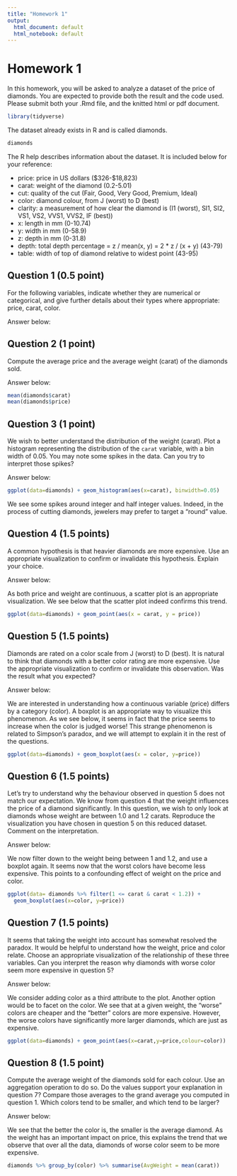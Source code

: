 ```yaml
---
title: "Homework 1"
output:
  html_document: default
  html_notebook: default
---
```


# Homework 1

In this homework, you will be asked to analyze a dataset of the price of
diamonds. You are expected to provide both the result and the code used.
Please submit both your .Rmd file, and the knitted html or pdf document.

```r
library(tidyverse)
```

The dataset already exists in R and is called diamonds.
```r
diamonds
```
The R help describes information about the dataset. It is included below for your
reference:

- price: price in US dollars (\$326-\$18,823)
- carat: weight of the diamond (0.2-5.01)
- cut: quality of the cut (Fair, Good, Very Good, Premium, Ideal)
- color: diamond colour, from J (worst) to D (best)
- clarity: a measurement of how clear the diamond is (I1 (worst), SI1, SI2, VS1, VS2, VVS1, VVS2, IF (best))
- x: length in mm (0-10.74)
- y: width in mm (0-58.9)
- z: depth in mm (0-31.8)
- depth: total depth percentage = z / mean(x, y) = 2 * z / (x + y) (43-79)
- table: width of top of diamond relative to widest point (43-95)

## Question 1 (0.5 point)

For the following variables, indicate whether they are numerical or categorical,
and give further details about their types where appropriate: price, carat, color.

Answer below:


## Question 2 (1 point)

Compute the average price and the average weight (carat) of the diamonds sold.

Answer below:

```r
mean(diamonds$carat)
mean(diamonds$price)
```


## Question 3 (1 point)

We wish to better understand the distribution of the weight (carat). Plot a histogram
representing the distribution of the `carat` variable, with a bin width of 0.05.
You may note some spikes in the data. Can you try to interpret those spikes?

Answer below:

```r
ggplot(data=diamonds) + geom_histogram(aes(x=carat), binwidth=0.05)
```

We see some spikes around integer and half integer values. Indeed, in the process
of cutting diamonds, jewelers may prefer to target a "round" value.

## Question 4 (1.5 points)

A common hypothesis is that heavier diamonds are more expensive. Use an appropriate
visualization to confirm or invalidate this hypothesis. Explain your choice.

Answer below:

As both price and weight are continuous, a scatter plot is an appropriate
visualization. We see below that the scatter plot indeed confirms this
trend.

```r
ggplot(data=diamonds) + geom_point(aes(x = carat, y = price))
```

## Question 5 (1.5 points)

Diamonds are rated on a color scale from J (worst) to D (best). It is natural
to think that diamonds with a better color rating are more expensive. Use the
appropriate visualization to confirm or invalidate this observation. Was
the result what you expected?

Answer below:

We are interested in understanding how a continuous variable (price) differs
by a category (color). A boxplot is an appropriate way to visualize this
phenomenon. As we see below, it seems in fact that the price seems to
increase when the color is judged worse! This strange phenomenon
is related to Simpson's paradox, and we will attempt to explain
it in the rest of the questions.

```r
ggplot(data=diamonds) + geom_boxplot(aes(x = color, y=price))
```

## Question 6 (1.5 points)

Let's try to understand why the behaviour observed in question 5 does not match
our expectation. We know from question 4 that the weight influences the price
of a diamond significantly. In this question, we wish to only look at diamonds
whose weight are between 1.0 and 1.2 carats. Reproduce the visualization you
have chosen in question 5 on this reduced dataset. Comment on the interpretation.

Answer below:

We now filter down to the weight being between 1 and 1.2, and use a boxplot
again. It seems now that the worst colors have become less expensive. This
points to a confounding effect of weight on the price and color.

```r
ggplot(data= diamonds %>% filter(1 <= carat & carat < 1.2)) +
  geom_boxplot(aes(x=color, y=price))
```

## Question 7 (1.5 points)

It seems that taking the weight into account has somewhat resolved the paradox.
It would be helpful to understand how the weight, price and color relate. Choose an
appropriate visualization of the relationship of these three variables. Can you interpret
the reason why diamonds with worse color seem more expensive in question 5?

Answer below:

We consider adding color as a third attribute to the plot. Another option would be
to facet on the color. We see that at a given weight, the "worse" colors are
cheaper and the "better" colors are more expensive. However, the worse colors
have significantly more larger diamonds, which are just as expensive.

```r
ggplot(data=diamonds) + geom_point(aes(x=carat,y=price,colour=color))
```


## Question 8 (1.5 point)

Compute the average weight of the diamonds sold for each colour. Use an aggregation
operation to do so. Do the values support your explanation in question 7? Compare
those averages to the grand average you computed in question 1. Which colors tend
to be smaller, and which tend to be larger?

Answer below:

We see that the better the color is, the smaller is the average diamond. As the
weight has an important impact on price, this explains the trend that we observe
that over all the data, diamonds of worse color seem to be more expensive.
```r
diamonds %>% group_by(color) %>% summarise(AvgWeight = mean(carat))
```